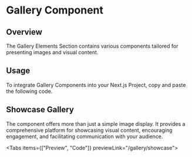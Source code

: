 
# Gallery Component

## Overview

The Gallery Elements Section contains various components tailored for presenting images and visual content.

## Usage

To integrate Gallery Components into your Next.js Project, copy and paste the following code.

## Showcase Gallery

The component offers more than just a simple image display. It provides a comprehensive platform for showcasing visual content, encouraging engagement, and facilitating communication with your audience.

<Tabs items={["Preview", "Code"]} previewLink="/gallery/showcase">
  <TabComponent label="Preview">
    <Showcase />
  </TabComponent>
  <TabComponent label="Code">
    <SourceCodeViewer componentPath="Gallery/Showcase.tsx" />
  </TabComponent>
</Tabs>

